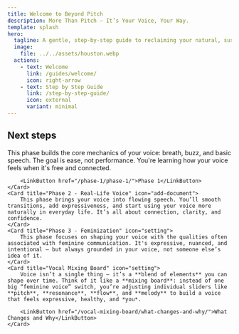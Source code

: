 ```yaml
---
title: Welcome to Beyond Pitch
description: More Than Pitch — It’s Your Voice, Your Way.
template: splash
hero:
  tagline: A gentle, step-by-step guide to reclaiming your natural, sustainable voice.
  image:
    file: ../../assets/houston.webp
  actions:
    - text: Welcome
      link: /guides/welcome/
      icon: right-arrow
    - text: Step by Step Guide
      link: /step-by-step-guide/
      icon: external
      variant: minimal
---
```



## Next steps

<CardGrid stagger>
	<Card title="Phase 1 - Foundations" icon="step-by-step-guide">
		This phase builds the core mechanics of your voice: breath, buzz, and basic speech. The goal is ease, not performance. You're learning how your voice feels when it's free and connected.

		<LinkButton href="/phase-1/phase-1/">Phase 1</LinkButton>
	</Card>
	<Card title="Phase 2 - Real-Life Voice" icon="add-document">
		This phase brings your voice into flowing speech. You’ll smooth transitions, add expressiveness, and start using your voice more naturally in everyday life. It’s all about connection, clarity, and confidence.
	</Card>
	<Card title="Phase 3 - Feminization" icon="setting">
		This phase focuses on shaping your voice with the qualities often associated with feminine communication. It's expressive, nuanced, and intentional — but always grounded in your voice, not someone else’s idea of it.
	</Card>
	<Card title="Vocal Mixing Board" icon="setting">
		Voice isn’t a single thing — it’s a **blend of elements** you can shape over time. Think of it like a **mixing board**: instead of one big “feminine voice” switch, you’re adjusting individual sliders like **pitch**, **resonance**, **flow**, and **melody** to build a voice that feels expressive, healthy, and *you*.
		
		<LinkButton href="/vocal-mixing-board/what-changes-and-why/">What Changes and Why</LinkButton>
	</Card>
</CardGrid>
